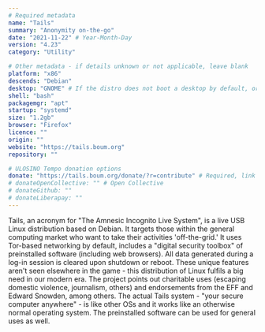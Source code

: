 ```yaml
---
# Required metadata
name: "Tails"
summary: "Anonymity on-the-go"
date: "2021-11-22" # Year-Month-Day
version: "4.23"
category: "Utility"

# Other metadata - if details unknown or not applicable, leave blank
platform: "x86"
descends: "Debian"
desktop: "GNOME" # If the distro does not boot a desktop by default, or doesn't ship one, leave 'desktop' blank
shell: "bash"
packagemgr: "apt"
startup: "systemd"
size: "1.2gb"
browser: "Firefox"
licence: ""
origin: ""
website: "https://tails.boum.org"
repository: ""

# ULOSINO Tempo donation options
donate: "https://tails.boum.org/donate/?r=contribute" # Required, link to all donation options
# donateOpenCollective: "" # Open Collective
# donateGithub: ""
# donateLiberapay: ""
---
```


Tails, an acronym for "The Amnesic Incognito Live System", is a live USB Linux distribution based on Debian. It targets those within the general computing market who want to take their activities 'off-the-grid.' It uses Tor-based networking by default, includes a "digital security toolbox" of preinstalled software (including web browsers). All data generated during a log-in session is cleared upon shutdown or reboot. These unique features aren't seen elsewhere in the game - this distribution of Linux fulfils a big need in our modern era. The project points out charitable uses (escaping domestic violence, journalism, others) and endorsements from the EFF and Edward Snowden, among others. The actual Tails system - "your secure computer anywhere" - is like other OSs and it works like an otherwise normal operating system. The preinstalled software can be used for general uses as well.
